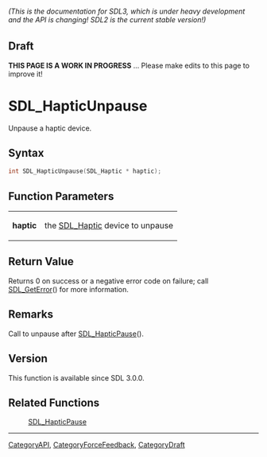 ====== (This is the documentation for SDL3, which is under heavy development and the API is changing! SDL2 is the current stable version!) ======

== Draft ==

'''THIS PAGE IS A WORK IN PROGRESS''' ... Please make edits to this page to improve it!
= SDL_HapticUnpause =

Unpause a haptic device.

== Syntax ==

<syntaxhighlight lang='c'>
int SDL_HapticUnpause(SDL_Haptic * haptic);
</syntaxhighlight>

== Function Parameters ==

{|
|'''haptic'''
|the [[SDL_Haptic]] device to unpause
|}

== Return Value ==

Returns 0 on success or a negative error code on failure; call
[[SDL_GetError]]() for more information.

== Remarks ==

Call to unpause after [[SDL_HapticPause]]().

== Version ==

This function is available since SDL 3.0.0.

== Related Functions ==

:[[SDL_HapticPause]]

----
[[CategoryAPI]], [[CategoryForceFeedback]], [[CategoryDraft]]


